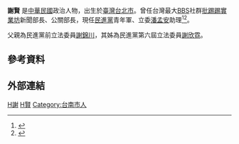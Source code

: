 {{Otheruses
|subject=台灣BBS社群PTT前新聞部長、公關部長，現任民進黨青年軍
|other=香港電影及電視演員
|謝賢
}}
{{Infobox_officeholder
| name = 謝賢
| image name =  
| width = 
| now = 民主進步黨青年軍
| period= 
| Sex = 男 
| Native place = 
| date of birth = 1977年4月8日
| party = {{Dpp|25px}}
| nationality = {{ROC}}
| place of birth  = {{TWN}}[[台北市|台北市]] 
| educate = 
*[[國立台灣大學|國立台灣大學]]財金系畢業
| past = 
*批踢踢實業坊新聞部長
*批踢踢實業坊公關部長
}}
'''謝賢''' 是[[中華民國|中華民國]]政治人物，出生於[[臺灣|臺灣]][[台北市|台北市]]。曾任台灣最大[[BBS|BBS]]社群[[批踢踢實業坊|批踢踢實業坊]]新聞部長、公關部長，現任[[民進黨|民進黨]]青年軍、立委[[潘孟安|潘孟安]]助理<ref>{{Cite web |url=http://mag.udn.com/mag/campus/storypage.jsp?f_ART_ID=20168 |title=網友說 PTT監守自盜不是第一次 |access-date=2007-12-21 |archive-date=2007-03-11 |archive-url=https://web.archive.org/web/20070311033738/http://mag.udn.com/mag/campus/storypage.jsp?f_ART_ID=20168 |dead-url=no }}</ref><ref>{{Cite web |url=http://gsrat.net/news/newsclipDetail.php?ncdata_id=2301 |title=批踢踢前女站長入侵情敵帳號　侵犯隱私權遭網友圍剿 |accessdate=2007-12-21 |archive-date=2016-03-04 |archive-url=https://web.archive.org/web/20160304093043/http://gsrat.net/news/newsclipDetail.php?ncdata_id=2301 |dead-url=no }}</ref>。

父親為民進黨前立法委員[[謝錦川|謝錦川]]，其姊為民進黨第六屆立法委員[[謝欣霓|謝欣霓]]。

==參考資料==
<references/>

==外部連結==
{{facebook|xiahien}}

{{TW-poli-bio-stub}}

[[Category:台灣戰後時期政治人物|H謝]]
[[Category:謝姓|H賢]]
[[Category:台南市人|Category:台南市人]]